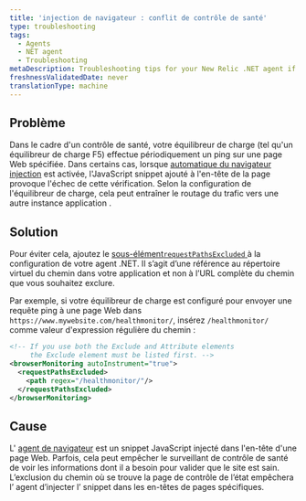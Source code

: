 ```yaml
---
title: 'injection de navigateur : conflit de contrôle de santé'
type: troubleshooting
tags:
  - Agents
  - NET agent
  - Troubleshooting
metaDescription: Troubleshooting tips for your New Relic .NET agent if your webpage health check is failing.
freshnessValidatedDate: never
translationType: machine
---
```


## Problème

Dans le cadre d&apos;un contrôle de santé, votre équilibreur de charge (tel qu&apos;un équilibreur de charge F5) effectue périodiquement un ping sur une page Web spécifiée. Dans certains cas, lorsque [automatique du navigateur injection](/docs/agents/net-agent/additional-installation/new-relic-browser-net-agent) est activée, l&apos;[<InlinePopover type="browser" />](/docs/browser/new-relic-browser/getting-started/introduction-new-relic-browser)JavaScript snippet ajouté à l&apos;en-tête de la page provoque l&apos;échec de cette vérification. Selon la configuration de l&apos;équilibreur de charge, cela peut entraîner le routage du trafic vers une autre instance application .

## Solution

Pour éviter cela, ajoutez le [sous-élément`requestPathsExcluded` ](/docs/agents/net-agent/configuration/net-agent-configuration#browser-path-exclusion)à la configuration de votre agent .NET. Il s’agit d’une référence au répertoire virtuel du chemin dans votre application et non à l’URL complète du chemin que vous souhaitez exclure.

Par exemple, si votre équilibreur de charge est configuré pour envoyer une requête ping à une page Web dans `https://www.mywebsite.com/healthmonitor/`, insérez `/healthmonitor/` comme valeur d&apos;expression régulière du chemin :

```xml
<!-- If you use both the Exclude and Attribute elements
     the Exclude element must be listed first. -->
<browserMonitoring autoInstrument="true">
  <requestPathsExcluded>
    <path regex="/healthmonitor/"/>
  </requestPathsExcluded>
</browserMonitoring>
```

## Cause

L&apos; [agent de navigateur](/docs/browser/new-relic-browser/installation/install-new-relic-browser-agent) est un snippet JavaScript injecté dans l&apos;en-tête d&apos;une page Web. Parfois, cela peut empêcher le surveillant de contrôle de santé de voir les informations dont il a besoin pour valider que le site est sain. L’exclusion du chemin où se trouve la page de contrôle de l’état empêchera l’ agent d’injecter l’ snippet dans les en-têtes de pages spécifiques.